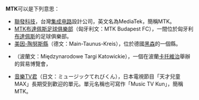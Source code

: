'''MTK'''可以是下列意思：

*[[聯發科技|聯發科技]]，台灣[[集成电路|集成电路]]設計公司，英文名為MediaTek，簡稱MTK。
*[[MTK布達佩斯足球俱樂部|MTK布達佩斯足球俱樂部]]（匈牙利文：MTK Budapest FC），一間位於匈牙利[[布達佩斯|布達佩斯]]的足球俱樂部。
*[[美因-陶努斯縣|美因-陶努斯縣]]（德文：Main-Taunus-Kreis），位於德國[[黑森|黑森]]的一個縣。
*{{link-en|卡托維治國際博覽會|Katowice International Fair}}（波蘭文：Międzynarodowe Targi Katowickie），一個在波蘭[[卡托維治|卡托維治]]舉辦的貿易博覽會，
*[[音樂TV君|音樂TV君]]（日文：ミュージックてれびくん），日本電視節目「天才兒童MAX」長期受到歡迎的單元。單元名稱也可寫作「Music TV Kun」，簡稱MTK。

{{disambig|cat=三字拉丁字母縮寫消歧義}}